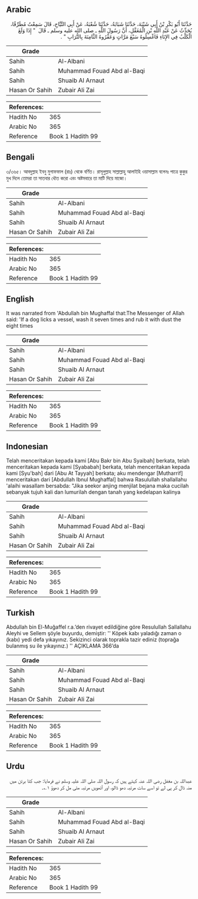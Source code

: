 ## Arabic


<div dir="rtl" lang="ar" style={{fontSize:'larger',backgroundColor:'#f8f9fa',padding:20}}>
حَدَّثَنَا أَبُو بَكْرِ بْنُ أَبِي شَيْبَةَ، حَدَّثَنَا شَبَابَةُ، حَدَّثَنَا شُعْبَةُ، عَنْ أَبِي التَّيَّاحِ، قَالَ سَمِعْتُ مُطَرِّفًا، يُحَدِّثُ عَنْ عَبْدِ اللَّهِ بْنِ الْمُغَفَّلِ، أَنَّ رَسُولَ اللَّهِ ـ صلى الله عليه وسلم ـ قَالَ ‏ "‏ إِذَا وَلَغَ الْكَلْبُ فِي الإِنَاءِ فَاغْسِلُوهُ سَبْعَ مَرَّاتٍ وَعَفِّرُوهُ الثَّامِنَةَ بِالتُّرَابِ ‏"‏ ‏.‏
</div>
<div style={{backgroundColor:'#f8f9fa',padding:20, marginBottom: 10}}><table> <thead> <tr> <th>Grade</th> <th></th> </tr> </thead> <tbody> <tr><td>Sahih</td><td>Al-Albani</td></tr><tr><td>Sahih</td><td>Muhammad Fouad Abd al-Baqi</td></tr><tr><td>Sahih</td><td>Shuaib Al Arnaut</td></tr><tr><td>Hasan Or Sahih</td><td>Zubair Ali Zai</td></tr></tbody></table><table> <thead> <tr> <th>References:</th> <th></th> </tr> </thead> <tbody><tr><td>Hadith No</td><td>365</td></tr><tr><td>Arabic No</td><td>365</td></tr><tr><td>Reference</td><td>Book 1 Hadith 99</td></tr></tbody></table></div>

## Bengali


<div dir="ltr" lang="bn" style={{fontSize:'larger',backgroundColor:'#f8f9fa',padding:20}}>
৩/৩৬৫। আবদুল্লাহ ইবনু মুগাফফাল (রাঃ) থেকে বর্ণিত। রাসূলুল্লাহ সাল্লাল্লাহু আলাইহি ওয়াসাল্লাম বলেনঃ পাত্রে কুকুর মুখ দিলে তোমরা তা সাতবার ধৌত করো এবং অষ্টমবারে তা মাটি দিয়ে মাজো।
</div>
<div style={{backgroundColor:'#f8f9fa',padding:20, marginBottom: 10}}><table> <thead> <tr> <th>Grade</th> <th></th> </tr> </thead> <tbody> <tr><td>Sahih</td><td>Al-Albani</td></tr><tr><td>Sahih</td><td>Muhammad Fouad Abd al-Baqi</td></tr><tr><td>Sahih</td><td>Shuaib Al Arnaut</td></tr><tr><td>Hasan Or Sahih</td><td>Zubair Ali Zai</td></tr></tbody></table><table> <thead> <tr> <th>References:</th> <th></th> </tr> </thead> <tbody><tr><td>Hadith No</td><td>365</td></tr><tr><td>Arabic No</td><td>365</td></tr><tr><td>Reference</td><td>Book 1 Hadith 99</td></tr></tbody></table></div>

## English


<div dir="ltr" lang="en" style={{fontSize:'larger',backgroundColor:'#f8f9fa',padding:20}}>
It was narrated from 'Abdullah bin Mughaffal that:The Messenger of Allah said: 'If a dog licks a vessel, wash it seven times and rub it with dust the eight times
</div>
<div style={{backgroundColor:'#f8f9fa',padding:20, marginBottom: 10}}><table> <thead> <tr> <th>Grade</th> <th></th> </tr> </thead> <tbody> <tr><td>Sahih</td><td>Al-Albani</td></tr><tr><td>Sahih</td><td>Muhammad Fouad Abd al-Baqi</td></tr><tr><td>Sahih</td><td>Shuaib Al Arnaut</td></tr><tr><td>Hasan Or Sahih</td><td>Zubair Ali Zai</td></tr></tbody></table><table> <thead> <tr> <th>References:</th> <th></th> </tr> </thead> <tbody><tr><td>Hadith No</td><td>365</td></tr><tr><td>Arabic No</td><td>365</td></tr><tr><td>Reference</td><td>Book 1 Hadith 99</td></tr></tbody></table></div>

## Indonesian


<div dir="ltr" lang="id" style={{fontSize:'larger',backgroundColor:'#f8f9fa',padding:20}}>
Telah menceritakan kepada kami [Abu Bakr bin Abu Syaibah] berkata, telah menceritakan kepada kami [Syababah] berkata, telah menceritakan kepada kami [Syu'bah] dari [Abu At Tayyah] berkata; aku mendengar [Mutharrif] menceritakan dari [Abdullah Ibnul Mughaffal] bahwa Rasulullah shallallahu 'alaihi wasallam bersabda: "Jika seekor anjing menjilat bejana maka cucilah sebanyak tujuh kali dan lumurilah dengan tanah yang kedelapan kalinya
</div>
<div style={{backgroundColor:'#f8f9fa',padding:20, marginBottom: 10}}><table> <thead> <tr> <th>Grade</th> <th></th> </tr> </thead> <tbody> <tr><td>Sahih</td><td>Al-Albani</td></tr><tr><td>Sahih</td><td>Muhammad Fouad Abd al-Baqi</td></tr><tr><td>Sahih</td><td>Shuaib Al Arnaut</td></tr><tr><td>Hasan Or Sahih</td><td>Zubair Ali Zai</td></tr></tbody></table><table> <thead> <tr> <th>References:</th> <th></th> </tr> </thead> <tbody><tr><td>Hadith No</td><td>365</td></tr><tr><td>Arabic No</td><td>365</td></tr><tr><td>Reference</td><td>Book 1 Hadith 99</td></tr></tbody></table></div>

## Turkish


<div dir="ltr" lang="tr" style={{fontSize:'larger',backgroundColor:'#f8f9fa',padding:20}}>
Abdullah bin El-Muğaffel r.a.’den rivayet edildiğine göre Resulullah Sallallahu Aleyhi ve Sellem şöyle buyurdu, demiştir: '' Köpek kabı yaladığı zaman o (kabı) yedi defa yıkayınız. Sekizinci olarak toprakla tazir ediniz (toprağa bulanmış su ile yıkayınız.) '' AÇIKLAMA 366’da
</div>
<div style={{backgroundColor:'#f8f9fa',padding:20, marginBottom: 10}}><table> <thead> <tr> <th>Grade</th> <th></th> </tr> </thead> <tbody> <tr><td>Sahih</td><td>Al-Albani</td></tr><tr><td>Sahih</td><td>Muhammad Fouad Abd al-Baqi</td></tr><tr><td>Sahih</td><td>Shuaib Al Arnaut</td></tr><tr><td>Hasan Or Sahih</td><td>Zubair Ali Zai</td></tr></tbody></table><table> <thead> <tr> <th>References:</th> <th></th> </tr> </thead> <tbody><tr><td>Hadith No</td><td>365</td></tr><tr><td>Arabic No</td><td>365</td></tr><tr><td>Reference</td><td>Book 1 Hadith 99</td></tr></tbody></table></div>

## Urdu


<div dir="rtl" lang="ur" style={{fontSize:'larger',backgroundColor:'#f8f9fa',padding:20}}>
عبداللہ بن مغفل رضی اللہ عنہ کہتے ہیں کہ رسول اللہ صلی اللہ علیہ وسلم نے فرمایا: جب کتا برتن میں منہ ڈال کر پی لے تو اسے سات مرتبہ دھو ڈالو، اور آٹھویں مرتبہ مٹی مل کر دھوؤ ۱؎۔
</div>
<div style={{backgroundColor:'#f8f9fa',padding:20, marginBottom: 10}}><table> <thead> <tr> <th>Grade</th> <th></th> </tr> </thead> <tbody> <tr><td>Sahih</td><td>Al-Albani</td></tr><tr><td>Sahih</td><td>Muhammad Fouad Abd al-Baqi</td></tr><tr><td>Sahih</td><td>Shuaib Al Arnaut</td></tr><tr><td>Hasan Or Sahih</td><td>Zubair Ali Zai</td></tr></tbody></table><table> <thead> <tr> <th>References:</th> <th></th> </tr> </thead> <tbody><tr><td>Hadith No</td><td>365</td></tr><tr><td>Arabic No</td><td>365</td></tr><tr><td>Reference</td><td>Book 1 Hadith 99</td></tr></tbody></table></div>